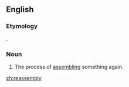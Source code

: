 ==English==

===Etymology===
{{prefix|re|assembly}}.

===Noun===
{{en-noun|~|reassemblies}}

# The process of [[assemble|assembling]] something again.

[[zh:reassembly]]